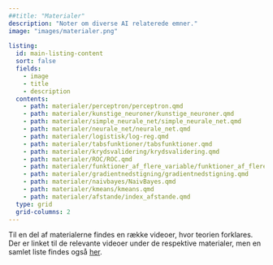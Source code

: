 ```yaml
---
##title: "Materialer"
description: "Noter om diverse AI relaterede emner."
image: "images/materialer.png"
      
listing:
  id: main-listing-content
  sort: false
  fields: 
    - image
    - title
    - description
  contents: 
    - path: materialer/perceptron/perceptron.qmd
    - path: materialer/kunstige_neuroner/kunstige_neuroner.qmd
    - path: materialer/simple_neurale_net/simple_neurale_net.qmd
    - path: materialer/neurale_net/neurale_net.qmd
    - path: materialer/logistisk/log-reg.qmd
    - path: materialer/tabsfunktioner/tabsfunktioner.qmd
    - path: materialer/krydsvalidering/krydsvalidering.qmd
    - path: materialer/ROC/ROC.qmd
    - path: materialer/funktioner_af_flere_variable/funktioner_af_flere_variable.qmd
    - path: materialer/gradientnedstigning/gradientnedstigning.qmd
    - path: materialer/naivbayes/NaivBayes.qmd
    - path: materialer/kmeans/kmeans.qmd
    - path: materialer/afstande/index_afstande.qmd
  type: grid 
  grid-columns: 2
---
```


Til en del af materialerne findes en række videoer, hvor teorien forklares. Der er linket til de relevante videoer under de respektive materialer, men en samlet liste findes også [her](videoer.qmd). 


::: {#main-listing-content}
:::





<!-- - [*k*-nærmeste naboer (dokument)](http://apps.math.aau.dk/AI/k_NN/) -->
<!-- - [*k*-nærmeste naboer (app)](http://apps.math.aau.dk/AI/kNN/) -->
<!-- - [Lineær regression (dokument)](http://apps.math.aau.dk/AI/linreg/) -->
<!-- - [Modelkompleksitet (dokument)](http://apps.math.aau.dk/AI/modelkompleksitet/) -->
<!-- - [Søgræs og *kNN* (dokument)](http://apps.math.aau.dk/AI/sogras/) -->


